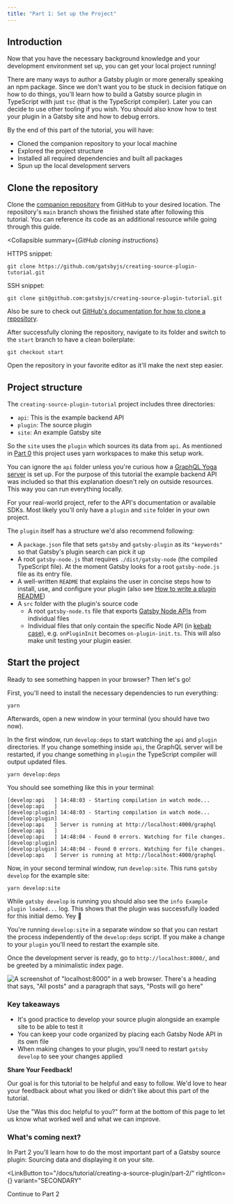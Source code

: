 ```yaml
---
title: "Part 1: Set up the Project"
---
```



## Introduction

Now that you have the necessary background knowledge and your development environment set up, you can get your local project running!

There are many ways to author a Gatsby plugin or more generally speaking an npm package. Since we don't want you to be stuck in decision fatique on how to do things, you'll learn how to build a Gatsby source plugin in TypeScript with just `tsc` (that is the TypeScript compiler). Later you can decide to use other tooling if you wish. You should also know how to test your plugin in a Gatsby site and how to debug errors.

By the end of this part of the tutorial, you will have:

- Cloned the companion repository to your local machine
- Explored the project structure
- Installed all required dependencies and built all packages
- Spun up the local development servers

## Clone the repository

Clone the [companion repository](https://github.com/gatsbyjs/creating-source-plugin-tutorial) from GitHub to your desired location. The repository's `main` branch shows the finished state after following this tutorial. You can reference its code as an additional resource while going through this guide.

<Collapsible
  summary={<em>GitHub cloning instructions</em>}
>

HTTPS snippet:

```shell
git clone https://github.com/gatsbyjs/creating-source-plugin-tutorial.git
```

SSH snippet:

```shell
git clone git@github.com:gatsbyjs/creating-source-plugin-tutorial.git
```

Also be sure to check out [GitHub's documentation for how to clone a repository](https://docs.github.com/en/repositories/creating-and-managing-repositories/cloning-a-repository).

</Collapsible>

After successfully cloning the repository, navigate to its folder and switch to the `start` branch to have a clean boilerplate:

```shell
git checkout start
```

Open the repository in your favorite editor as it'll make the next step easier.

## Project structure

The `creating-source-plugin-tutorial` project includes three directories:

- `api`: This is the example backend API
- `plugin`: The source plugin
- `site`: An example Gatsby site

So the `site` uses the `plugin` which sources its data from `api`. As mentioned in [Part 0](/docs/tutorial/creating-a-source-plugin/part-0/#development-environment) this project uses yarn workspaces to make this setup work.

<Announcement>

You can ignore the `api` folder unless you're curious how a [GraphQL Yoga server](https://github.com/dotansimha/graphql-yoga) is set up. For the purpose of this tutorial the example backend API was included so that this explanation doesn't rely on outside resources. This way you can run everything locally.

For your real-world project, refer to the API's documentation or available SDKs. Most likely you'll only have a `plugin` and `site` folder in your own project.

</Announcement>

The `plugin` itself has a structure we'd also recommend following:

- A `package.json` file that sets `gatsby` and `gatsby-plugin` as its `"keywords"` so that Gatsby's plugin search can pick it up
- A root `gatsby-node.js` that requires `./dist/gatsby-node` (the compiled TypeScript file). At the moment Gatsby looks for a root `gatsby-node.js` file as its entry file.
- A well-written `README` that explains the user in concise steps how to install, use, and configure your plugin (also see [How to write a plugin README](/contributing/docs-contributions/how-to-write-a-plugin-readme/))
- A `src` folder with the plugin's source code
  - A root `gatsby-node.ts` file that exports [Gatsby Node APIs](/docs/reference/config-files/gatsby-node/) from individual files
  - Individual files that only contain the specific Node API (in [kebab case](https://en.wikipedia.org/wiki/Letter_case#Kebab_case)), e.g. `onPluginInit` becomes `on-plugin-init.ts`. This will also make unit testing your plugin easier.

## Start the project

Ready to see something happen in your browser? Then let's go!

First, you'll need to install the necessary dependencies to run everything:

```shell
yarn
```

Afterwards, open a new window in your terminal (you should have two now).

In the first window, run `develop:deps` to start watching the `api` and `plugin` directories. If you change something inside `api`, the GraphQL server will be restarted, if you change something in `plugin` the TypeScript compiler will output updated files.

```shell
yarn develop:deps
```

You should see something like this in your terminal:

```shell
[develop:api   ] 14:48:03 - Starting compilation in watch mode...
[develop:api   ]
[develop:plugin] 14:48:03 - Starting compilation in watch mode...
[develop:plugin]
[develop:api   ] Server is running at http://localhost:4000/graphql
[develop:api   ]
[develop:api   ] 14:48:04 - Found 0 errors. Watching for file changes.
[develop:plugin]
[develop:plugin] 14:48:04 - Found 0 errors. Watching for file changes.
[develop:api   ] Server is running at http://localhost:4000/graphql
```

Now, in your second terminal window, run `develop:site`. This runs `gatsby develop` for the example site:

```shell
yarn develop:site
```

While `gatsby develop` is running you should also see the `info Example plugin loaded...` log. This shows that the plugin was successfully loaded for this initial demo. Yey 🎉

<Announcement>

You're running `develop:site` in a separate window so that you can restart the process independently of the `develop:deps` script. If you make a change to your `plugin` you'll need to restart the example site.

</Announcement>

Once the development server is ready, go to `http://localhost:8000/`, and be greeted by a minimalistic index page.

![A screenshot of "localhost:8000" in a web browser. There's a heading that says, "All posts" and a paragraph that says, "Posts will go here"](./01-clean-index-page.png)

### Key takeaways

- It's good practice to develop your source plugin alongside an example site to be able to test it
- You can keep your code organized by placing each Gatsby Node API in its own file
- When making changes to your plugin, you'll need to restart `gatsby develop` to see your changes applied

<Announcement>

**Share Your Feedback!**

Our goal is for this tutorial to be helpful and easy to follow. We'd love to hear your feedback about what you liked or didn't like about this part of the tutorial.

Use the "Was this doc helpful to you?" form at the bottom of this page to let us know what worked well and what we can improve.

</Announcement>

### What's coming next?

In Part 2 you'll learn how to do the most important part of a Gatsby source plugin: Sourcing data and displaying it on your site.

<LinkButton
  to="/docs/tutorial/creating-a-source-plugin/part-2/"
  rightIcon={<MdArrowForward />}
  variant="SECONDARY"
>
  Continue to Part 2
</LinkButton>